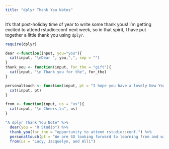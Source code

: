 ```yaml
---
title: "dplyr Thank You Notes"
---
```


It's that post-holiday time of year to write some thank yous! I'm getting excited to attend rstudio::conf next week, so in that spirit, I have put together a little thank you using `dplyr`.
```r
require(dplyr)
```

```r
dear <-function(input, you="you"){
  cat(input, "\nDear ", you,",", sep = "")
}
thank_you <- function(input, for_the = "gift"){
  cat(input, "\n Thank you for the", for_the)
}

personaltouch <- function(input, pt = "I hope you have a lovely New Year!"){
  cat(input, pt)
}

from <- function(input, us = "us"){
  cat(input, "\n Cheers,\n", us)
}
```


```r
"A dplyr Thank You Note" %>%
  dear(you = "R Studio") %>%
  thank_you(for_the = "opportunity to attend rstudio::conf.") %>%
  personaltouch(pt = "We are SO looking forward to learning from and with you all.") %>%
  from(us = "Lucy, Jacquelyn, and Alli")
```


